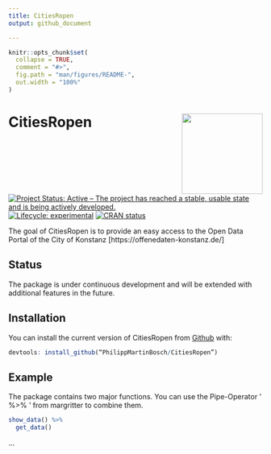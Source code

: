 ```yaml
---
title: CitiesRopen
output: github_document

---
```


<!-- README.md is generated from README.Rmd. Please edit that file -->

```r
knitr::opts_chunk$set(
  collapse = TRUE,
  comment = "#>",
  fig.path = "man/figures/README-",
  out.width = "100%"
)
```

# CitiesRopen <img src="logo_r.png" width="160px" align="right" />

<!-- badges: start -->
[![Project Status: Active – The project has reached a stable, usable state and is being actively developed.](http://www.repostatus.org/badges/latest/active.svg)](http://www.repostatus.org/#active) 
[![Lifecycle: experimental](https://img.shields.io/badge/lifecycle-experimental-orange.svg)](https://www.tidyverse.org/lifecycle/#experimental)
[![CRAN status](https://www.r-pkg.org/badges/version/CitiesRopen)](https://CRAN.R-project.org/package=CitiesRopen)
<!-- badges: end -->

The goal of CitiesRopen is to provide an easy access to the Open Data Portal of the City of Konstanz [https://offenedaten-konstanz.de/]

## Status

The package is under continuous development and will be extended with additional features in the future.

## Installation

You can install the current version of CitiesRopen from [Github](https://github.com/PhilippMartinBosch/CitiesRopen) with:

``` r
devtools: install_github(“PhilippMartinBosch/CitiesRopen”)
```

## Example

The package contains two major functions. You can use the Pipe-Operator ' %>% ' from margritter to combine them.


```r
show_data() %>% 
  get_data() 
```

...

